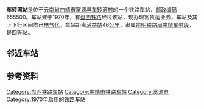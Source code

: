 {{noteTA
|1=zh-cn:始发车次; zh-hk:列車班次;
|2=zh-cn:车次; zh-hk:班次;
}}
{{Infobox China railway station
|车站名称 = 车转湾站
|图片 = 
|图片介绍 = 
|其他名称 = 
|车站拼音 = Chezhuanwan
|英文名称 = Chezhuanwan Railway Station
|车站代码 = 50210<ref>{{cite book|title=中华人民共和国铁路车站代码（GB/T 10302-2010）|publisher=中国标准出版社|year=2010|isbn=155066140495|ignore-isbn-error=true|pages=5}}</ref>
|电报码 = CWM
|拼音码 = CZW
|车站地址 = [[云南省|云南省]][[曲靖市|曲靖市]][[富源县|富源县]]
|坐标 = {{coord|25.6921693|N|104.1525934|E|display=inline,title}}
|归属 = [[昆明铁路局|昆明铁路局]][[曲靖车务段|曲靖车务段]]
|线路 = [[盘西铁路|盘西铁路]]
|车站等级 = [[四等站_(中铁)|四等站]]
|使用状态 = 运营中
|股道数目 = 
|正线 = 
|到发线 = 
|其它线 = 
|月台数目 = 
|侧式站台 = 
|岛式站台 = 
|站台面 = 
|网站 = 
|站线配置图 = 
}}
'''车转湾站'''是位于[[云南省|云南省]][[曲靖市|曲靖市]][[富源县|富源县]][[车转湾村|车转湾村]]的一个铁路车站，[[邮政编码|邮政编码]]655500。车站建于1970年，有[[盘西铁路|盘西铁路]]经过该站，现办理客货运业务，车站及其上下行区间均已[[电气化|电气化]]。车站距离[[沾益站|沾益站]]46[[公里|公里]]，隶属[[昆明铁路局|昆明铁路局]][[曲靖车务段|曲靖车务段]]，是[[四等站_(中铁)|四等站]]。

== 邻近车站 ==
{{start rail box|中国铁路}}
{{s-inop|[[大塘站_(盘西线)|大塘站]]|{{站|沾益}}方向}}
{{s-line|[[盘西铁路|盘西铁路]]<br />{{0}}← 8km 车转湾站 10km →}}
{{s-inop|[[羊尾哨站|羊尾哨站]]|{{站|红果}}方向}}
{{end box}}

== 参考资料 ==
{{reflist}}

{{盘西铁路}}
{{铁路车站小作品}}
{{云南铁路小作品}}

[[Category:盘西铁路车站|Category:盘西铁路车站]]
[[Category:曲靖市铁路车站|Category:曲靖市铁路车站]]
[[Category:富源县|Category:富源县]]
[[Category:1970年启用的铁路车站|Category:1970年启用的铁路车站]]